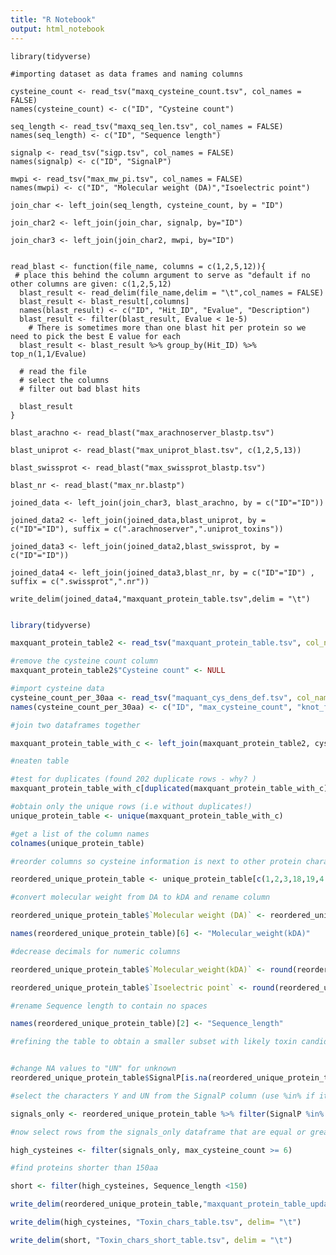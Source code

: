 ```yaml
---
title: "R Notebook"
output: html_notebook
---
```


```general_characteristics

library(tidyverse)

#importing dataset as data frames and naming columns

cysteine_count <- read_tsv("maxq_cysteine_count.tsv", col_names = FALSE)
names(cysteine_count) <- c("ID", "Cysteine count")

seq_length <- read_tsv("maxq_seq_len.tsv", col_names = FALSE)
names(seq_length) <- c("ID", "Sequence length")

signalp <- read_tsv("sigp.tsv", col_names = FALSE)
names(signalp) <- c("ID", "SignalP")

mwpi <- read_tsv("max_mw_pi.tsv", col_names = FALSE)
names(mwpi) <- c("ID", "Molecular weight (DA)","Isoelectric point")
```


```join_general_char_datafr

join_char <- left_join(seq_length, cysteine_count, by = "ID")

join_char2 <- left_join(join_char, signalp, by="ID")

join_char3 <- left_join(join_char2, mwpi, by="ID")


```

```blast_filtering_function

read_blast <- function(file_name, columns = c(1,2,5,12)){
 # place this behind the column argument to serve as "default if no other columns are given: c(1,2,5,12) 
  blast_result <- read_delim(file_name,delim = "\t",col_names = FALSE)
  blast_result <- blast_result[,columns]
  names(blast_result) <- c("ID", "Hit_ID", "Evalue", "Description")
  blast_result <- filter(blast_result, Evalue < 1e-5)
    # There is sometimes more than one blast hit per protein so we need to pick the best E value for each
  blast_result <- blast_result %>% group_by(Hit_ID) %>% top_n(1,1/Evalue)
  
  # read the file
  # select the columns
  # filter out bad blast hits

  blast_result
}
```

```using_function_for_blast_databases

blast_arachno <- read_blast("max_arachnoserver_blastp.tsv")

blast_uniprot <- read_blast("max_uniprot_blast.tsv", c(1,2,5,13))

blast_swissprot <- read_blast("max_swissprot_blastp.tsv")

blast_nr <- read_blast("max_nr.blastp")
```

```join_char_table_to_blast_dataframes

joined_data <- left_join(join_char3, blast_arachno, by = c("ID"="ID"))

joined_data2 <- left_join(joined_data,blast_uniprot, by = c("ID"="ID"), suffix = c(".arachnoserver",".uniprot_toxins"))

joined_data3 <- left_join(joined_data2,blast_swissprot, by = c("ID"="ID")) 

joined_data4 <- left_join(joined_data3,blast_nr, by = c("ID"="ID") , suffix = c(".swissprot",".nr"))
```

```write_data_to_file

write_delim(joined_data4,"maxquant_protein_table.tsv",delim = "\t")
  
```

```r

library(tidyverse)

maxquant_protein_table2 <- read_tsv("maxquant_protein_table.tsv", col_names = TRUE)

#remove the cysteine count column
maxquant_protein_table2$"Cysteine count" <- NULL

#import cysteine data
cysteine_count_per_30aa <- read_tsv("maquant_cys_dens_def.tsv", col_names = FALSE)
names(cysteine_count_per_30aa) <- c("ID", "max_cysteine_count", "knot_found")

#join two dataframes together

maxquant_protein_table_with_c <- left_join(maxquant_protein_table2, cysteine_count_per_30aa, by = "ID")


```


```r

#neaten table

#test for duplicates (found 202 duplicate rows - why? )
maxquant_protein_table_with_c[duplicated(maxquant_protein_table_with_c), ]

#obtain only the unique rows (i.e without duplicates!)
unique_protein_table <- unique(maxquant_protein_table_with_c)

#get a list of the column names 
colnames(unique_protein_table)

#reorder columns so cysteine information is next to other protein characteristics

reordered_unique_protein_table <- unique_protein_table[c(1,2,3,18,19,4:17)]

#convert molecular weight from DA to kDA and rename column

reordered_unique_protein_table$`Molecular weight (DA)` <- reordered_unique_protein_table$`Molecular weight (DA)`/1000

names(reordered_unique_protein_table)[6] <- "Molecular_weight(kDA)"

#decrease decimals for numeric columns

reordered_unique_protein_table$`Molecular_weight(kDA)` <- round(reordered_unique_protein_table$`Molecular_weight(kDA)`, digits =2)

reordered_unique_protein_table$`Isoelectric point` <- round(reordered_unique_protein_table$`Isoelectric point`, digits =2)

#rename Sequence length to contain no spaces

names(reordered_unique_protein_table)[2] <- "Sequence_length"

```

```r
#refining the table to obtain a smaller subset with likely toxin candidates


#change NA values to "UN" for unknown
reordered_unique_protein_table$SignalP[is.na(reordered_unique_protein_table$SignalP)] <- "UN"

#select the characters Y and UN from the SignalP column (use %in% if it is the same column or | (=or) if it is in a different column)

signals_only <- reordered_unique_protein_table %>% filter(SignalP %in% c("Y", "UN"))

#now select rows from the signals_only dataframe that are equal or greater than 6 in cysteine density

high_cysteines <- filter(signals_only, max_cysteine_count >= 6)

#find proteins shorter than 150aa

short <- filter(high_cysteines, Sequence_length <150)
```


```r
write_delim(reordered_unique_protein_table,"maxquant_protein_table_updated.tsv",delim = "\t")

write_delim(high_cysteines, "Toxin_chars_table.tsv", delim= "\t")

write_delim(short, "Toxin_chars_short_table.tsv", delim = "\t")
```

